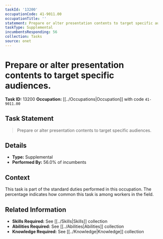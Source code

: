 ```yaml
---
taskId: '13200'
occupationCode: 41-9011.00
occupationTitle: ''
statement: Prepare or alter presentation contents to target specific audiences.
taskType: Supplemental
incumbentsResponding: 56
collection: Tasks
source: onet
---
```

# Prepare or alter presentation contents to target specific audiences.

**Task ID:** 13200
**Occupation:** [[../Occupations|Occupation]] with code `41-9011.00`

## Task Statement

> Prepare or alter presentation contents to target specific audiences.

## Details

- **Type:** Supplemental
- **Performed By:** 56.0% of incumbents

## Context

This task is part of the standard duties performed in this occupation. The percentage indicates how common this task is among workers in the field.

## Related Information

- **Skills Required:** See [[../Skills|Skills]] collection
- **Abilities Required:** See [[../Abilities|Abilities]] collection
- **Knowledge Required:** See [[../Knowledge|Knowledge]] collection
